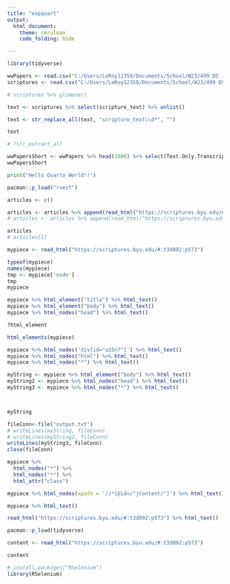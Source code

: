 ```yaml
---
title: "expquart"
output: 
  html_document:
    theme: cerulean
    code_folding: hide

---
```


```r
library(tidyverse)

```

```r
wwPapers <- read.csv("C:/Users/LeRoy12358/Documents/School/W23/499 DS - Senior Project/WWPapers/raw data/2022-12-12-pages-export.csv")
scriptures <- read.csv("C:/Users/LeRoy12358/Documents/School/W23/499 DS - Senior Project/WWPapers/raw data/lds-scriptures.csv")
```

```r
# scriptures %>% glimpse()

text <- scriptures %>% select(scripture_text) %>% unlist()

text <- str_replace_all(text, "scripture_text\\d*", "")

text

# ?str_extract_all

```

```r
wwPapersShort <- wwPapers %>% head(1000) %>% select(Text.Only.Transcript) %>% distinct()
wwPapersShort
```

```python
print("Hello Quarto World!!")
```

```r
pacman::p_load("rvest")

articles <- c()

articles <- articles %>% append(read_html("https://scriptures.byu.edu/#:t3d092:p573"))
# articles <- articles %>% append(read_html("https://scriptures.byu.edu/#:t3a99c:p573"))

articles
# articles[1]

mypiece <- read_html("https://scriptures.byu.edu/#:t3d092:p573")
```

```r
typeof(mypiece)
names(mypiece)
tmp <- mypiece['node']
tmp
mypiece

mypiece %>% html_element("title") %>% html_text()
mypiece %>% html_element("body") %>% html_text()
mypiece %>% html_nodes("head") %>% html_text()

?html_element

html_elements(mypiece)

mypiece %>% html_nodes('div[id="v25n7"]') %>% html_text()
mypiece %>% html_nodes("html") %>% html_text()
mypiece %>% html_nodes("*") %>% html_text()

myString <- mypiece %>% html_element("body") %>% html_text()
myString2 <- mypiece %>% html_nodes("head") %>% html_text()
myString3 <- mypiece %>% html_nodes("*") %>% html_text()



myString
```

```r
fileConn<-file("output.txt")
# writeLines(myString, fileConn)
# writeLines(myString2, fileConn)
writeLines(myString3, fileConn)
close(fileConn)
```

```r
mypiece %>% 
  html_nodes("*") %>% 
  html_nodes("*") %>% 
  html_attr("class")

mypiece %>% html_nodes(xpath = '//*[@id=/"jContent/"]') %>% html_text()

mypiece %>% html_text()

read_html("https://scriptures.byu.edu/#:t3d092:p573") %>% html_text()


```


```r
pacman::p_load(tidyverse)

content <- read_html("https://scriptures.byu.edu/#:t3d092:p573")

content
```

```r
# install.packages("RSelenium")
library(RSelenium)


```


